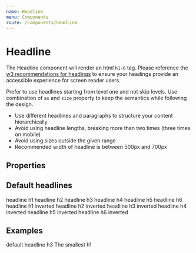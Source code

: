 ```yaml
---
name: Headline
menu: Components
route: /components/headline
---
```




# Headline

The Headline component will render an html `h1-6` tag. Please reference the
[w3 recommendations for headings](https://www.w3.org/WAI/tutorials/page-structure/headings/) to ensure your headings
provide an accessible experience for screen reader users.

Prefer to use headlines starting from level one and not skip levels. Use combination of `as` and `size` property to keep
the semantics while following the design.

-   Use different headlines and paragraphs to structure your content hierarchically
-   Avoid using headline lengths, breaking more than two times (three times on mobile)
-   Avoid using sizes outside the given range
-   Recommended width of headline is between 500px and 700px

## Properties

<HeadlinePropsTable />


## Default headlines

<ItemWrapper>
    <Headline as="h1">headline h1</Headline>
    <Headline as="h2">headline h2</Headline>
    <Headline as="h3">headline h3</Headline>
    <Headline as="h4">headline h4</Headline>
    <Headline as="h5">headline h5</Headline>
    <Headline as="h6">headline h6</Headline>
</ItemWrapper>
<ItemWrapper inverted>
    <Headline as="h1" inverted>
        headline h1 inverted
    </Headline>
    <Headline as="h2" inverted>
        headline h2 inverted
    </Headline>
    <Headline as="h3" inverted>
        headline h3 inverted
    </Headline>
    <Headline as="h4" inverted>
        headline h4 inverted
    </Headline>
    <Headline as="h5" inverted>
        headline h5 inverted
    </Headline>
    <Headline as="h6" inverted>
        headline h6 inverted
    </Headline>
</ItemWrapper>

## Examples

<Playground>
    <Headline as="h3">default headline h3</Headline>
    <Headline as="h1" size="xs">The smallest h1</Headline>
</Playground>
